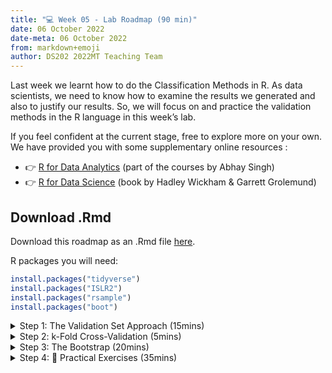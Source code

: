 ```yaml
---
title: "💻 Week 05 - Lab Roadmap (90 min)"
date: 06 October 2022
date-meta: 06 October 2022
from: markdown+emoji
author: DS202 2022MT Teaching Team
---
```


Last week we learnt how to do the Classification Methods in R. As data scientists, we need to know how to examine the results we generated and also to justify our results.  So, we will focus on and practice the validation methods in the R language in this week's lab. 

If you feel confident at the current stage, free to explore more on your own. We have provided you with some supplementary online resources : 

- 👉 [R for Data Analytics](https://rforanalytics.com/13.6-k-fold-cross-validation.html) (part of the courses by Abhay Singh)
- 👉 [R for Data Science](https://r4ds.had.co.nz/index.html) (book by Hadley Wickham & Garrett Grolemund)

:::{.callout-important collapse="false"}
## Download .Rmd

<mark class="todo"></mark>

Download this roadmap as an .Rmd file <a href="" target="_blank">here</a>.
:::

R packages you will need:

```r
install.packages("tidyverse")
install.packages("ISLR2")
install.packages("rsample")
install.packages("boot")
```


<details><summary> Step 1: The Validation Set Approach (15mins) </summary>

## Step 1: The Validation Set Approach

In this step, we will explore how to extract the subset of the whole dataset as a training dataset, and then estimate the test error rates of various linear models. The dataset is `Auto` from the `ISLR2` package.

### Step 1.1: Training vs Testing splits

Split the `Auto` dataset into two halves, as randomly selecting 196 observations out of the original 392 observations. We performed splits using base R in the last lab. However, this can be done more easily using the `rsample` package. We first create a split object `Auto.split` using `prop = 0.5` to specify a $50\%/50\%$ train/test split. We also specify `strata = mpg` as we want our train/test split to have a similar mean/standard deviation for `mpg`. We then create dataframes using the `training` and `testing` functions.
	
```r
library(ISLR2)
library(rsample)

set.seed(1) # Just so you and I have the same "random" numbers.

Auto.split <- initial_split(Auto, prop = 0.5, strata = mpg)
Auto.train <- training(Auto.split)
Auto.test <- testing(Auto.split)
```

:::{.callout-note collapse="true"}
## About `set.seed()`

`set.seed()` is important here as it set a **seed** for the random number generator. Literally, the same results will be replicated in the following steps. Further information can be found in the official documentation.[Seeding Random Variate Generators](https://www.rdocumentation.org/packages/simEd/versions/2.0.0/topics/set.seed) 
:::

### Step 1.2: How good is your model at predicting the test set?

Fit a linear regression model using the training dataset (`Auto.train`), making the `mpg` as the dependent variable(x) and `horsepower` as the independent variable(y). Then, using the fitted model to estimate the `mpg` from `Auto.test`. Finally, calculating the MSE of the 196 observations in the validation set.

```r

# use the lm() function to fit a linear regression model
lm.fit <- lm(mpg ~ horsepower, data = Auto.train)

# estimate the 'mpg' values by the lm.fit model
lm.pred <- predict(lm.fit, Auto.test)

# calculate MSE
mean((Auto.test$mpg - lm.pred)^2)

```

Therefore, we have estimated the test MSE for the linear regression model, $\mathbf{25.59}$. (Well Done! 💪 )


:::{.callout-tip collapse="true"}
## How to get help in R

If you are ever in doubt of what a particular R function do, you can consult the R documentation for it by using `?`. 

For example, you have been using `lm` and `predict` but you want to see what other arguments/parameters this function can take, just type `?lm` or `?predict` in your console.
:::


:::{.callout-tip collapse="true"}
## How to access or create columns in R?

In base R, you generally use the `$` sign to access columns or create new columns.

```r
#You can see all the values from the 'mpg' column.
Auto$mpg
```
:::


### Step 1.3: Does it get better if I modify the features using polynomial terms?

Repeat the second part to estimate the test error for the quadratic and cubic regressions.

```r
lm.fit2 <- lm(mpg ~ poly(horsepower, 2), data = Auto.train)
```

```r
mean((Auto.test$mpg - predict(lm.fit2, Auto.test))^2)
```

```r
lm.fit3 <- lm(mpg ~ poly(horsepower, 3), data = Auto.train)
mean((Auto.test$mpg - predict(lm.fit3, Auto.test))^2)
```

💡 We can see a model that predicts `mpg` using a quadratic function of `horsepower` performs better than a model that involves only a linear function of `horsepower`. Furthermore, we see that adding a cubic function of `horsepower` actually increases MSE when compared to the quadratic function. Thus, the quadratic function of `horsepower` appears to perform the best out of all the functions considered. 

### Step 1.4: Visualisation

Want to see how well does the quadratic fit maps onto the raw data?

Let's create a scatter plot with `horsepower` on the x-axis and `mpg` on the y-axis. Now, we can predict `mpg` using `lm.fit2` and specify `interval = 'confidence'` to get $95\%$ confidence intervals. Along with `geom_line` we can use `geom_ribbon` to plot the line of best fit and associated confidence intervals. Remember to specify `alpha` so that we can see the predicted value - otherwise the ribbon will not be translucent.

```r

    library(tidyverse)

    sim.data <- data.frame(horsepower = 46:230)

    sim.pred <- predict(lm.fit2, sim.data, interval = 'confidence') 

    sim.data <- cbind(sim.data, sim.pred)

    ggplot(data = sim.data, aes(x = horsepower, y = fit)) +
        geom_point(data = Auto, aes(x = horsepower, y = mpg)) +
        geom_line() +
        geom_ribbon(aes(ymin = lwr, ymax = upr), alpha = 0.125, fill = 'blue') +
        theme_minimal() +
        labs(x = 'Horsepower', y = 'MPG')
```

</details>


<details><summary> Step 2: k-Fold Cross-Validation (5mins)</summary>

## Step 2: k-Fold Cross-Validation

It will be easy to follow the former procedure in Step 2, by the `cv.glm` to implement ***K-fold*** CV.

### Step 2.1: Using K=10 folds

Let's estimate Cross-Validation errors corresponding to the polynomial fits of orders one to ten using ten-fold cross-validation (via `K = 10`). 

The `cv.glm()` function is part of the `boot` library. Meanwhile, you can explore the `cv.err` by yourself to see what `call`,`K`,`delta` and `seed` mean. This online webpage will be useful when interpreting the results.

```r
library(boot)


set.seed(17)

cv.error.10 <- c() 

for(i in 1:10){
    glm.fit <- glm(mpg ~ poly(horsepower, i), data = Auto)
    cv.error.10[i] <- cv.glm(data = Auto, glmfit = glm.fit, K = 10)$delta[1]
}

cv.error.10
```

```r
# we can plot the results by passing a data frame to ggplot

cv.data <- data.frame(poly = 1:10, cv.errs = cv.error.10)

ggplot(data = cv.data, aes(x = poly, y = cv.errs)) +
    geom_point() +
    geom_line(linetype = 'dashed') +
    scale_x_continuous(breaks = 1:10) +
    theme_minimal() +
    labs(x = 'Degree of polynomial', y = 'Cross-validated MSE')
```

Note that in the line of `cv.error.10[i] <- cv.glm(data = Auto, glmfit = glm.fit, K=10)$delta[1]`, it will be very strict to `K` rather than `k`.

</details>

<details><summary> Step 3: The Bootstrap (20mins) </summary>

## Step 3: The Bootstrap

We have learnt the theoretical method regarding Bootstrap. I understand that it may be a bit difficult for beginners in statistics, but we will mainly focus on the coding implementation and visualisation here. Also, we will introduce how to create a `function` below.

**Functions are “self contained” modules of code that accomplish a specific task.** referenced from [Functions and theri argumens](https://hbctraining.github.io/Intro-to-R/lessons/03_introR-functions-and-arguments.html)


With the help of a function, you can reuse the same pattern codes with a simple function name. In fact, you work with functions all the time in R - perhaps without even realising it! 

### Step 3.1 Estimating the Accuracy of a Linear Regression Model

In this step, we will use the boostrap approach to assess the variability of a coefficient estimate. For the sake of simplicity we will look at the relationship between `weight` and `horsepower` which appears to be linear.


Create a function as `boot.fn()` which 

```r
boot.fn <- function(data, index) {

    lm(horsepower ~ weight, data = data[index,])$coefficients

}  
```

`boot.fn` simply returns a vector of coefficient estimates. It takes two parameters: `data` and `index`. `data` is a placeholder for the dataframe used in the model. `index` is a placeholder for the sample used to subset the dataframe. Other than this, the body of the function should look familiar. We are estimating a linear model where we are looking to predict `horsepower` by `weight`, and then extracting the coefficients.

Now, compare the results from bootstrap estimates and the standard estimates 
    
```r
# bootstrap with 1000 times

boot(Auto, boot.fn, 1000)
```

```r
summary(lm(horsepower ~ weight, data = Auto))$coef
```

We can find that in the bootstrap estimation process, $\mathrm{SE}(\hat{\beta}_{0}) = 3.5704$ and $\mathrm{SE}(\hat{\beta}_{1}) = 0.0012$ , while in the standard estimation process, $\hat{\beta}_{Intercept}=-12.1835$ and $\hat{\beta}_{horsepower}=0.0392$. 

To get a better intuition of what the bootstrap algorithm does let's create a ggplot. We can get the intercepts and slopes estimated and overlay them on a scatterplot (`weight` on x-axis, `horsepower` on y-axis). We will create 50 bootstrap resamples for ease of visualisation and use `geom_abline` to overlay all the lines of best fit.

```r

boot.model <- boot(Auto, boot.fn, 50)

boot.df <- as.data.frame(boot.model$t)
names(boot.df) <- c('b0','b1')

ggplot(data = Auto, aes(x = weight, y = horsepower)) +
    geom_point() +
    geom_abline(data = boot.df,
                aes(intercept = b0, slope = b1), 
                alpha = 0.1, colour = 'blue') +
    theme_minimal() +
    labs(x = 'Weight (lbs.)', y = 'Engine horsepower')

``` 

</details>

<!-- # 🎯 Practical Exercises -->

<details><summary> Step 4: 🎯 Practical Exercises (35mins)</summary>

## Step 4: 🎯 Practical Exercises

Since then, we have known and implemented the coding with Cross-validation and Bootstrap.  In this practical case, we will use the new dataset `Default`  and also `Weekly` from the `ISRL` package. **Do not forget to set a random seed before beginning your analysis.**

Some questions are listed below. You are required to try to answer these questions in pairs using R commands. We will go over the solutions once everyone has finished these questions.

### Q1: Train vs test sets

For the `Default` dataset, please split the sample set into a training set and a test set, then fit a logistic regression model that uses `income` and `balance` to predict `default`:

- Q1.1: Use three different splits of the observations into a training set and a test set.
- Q1.2: Fit three multiple logistic regression models using only the training observations.
- Q1.3: Based on the three models, obtain a prediction of default status for each individual in the test set by computing the posterior probability of default for that individual, and classifying the individual to the `default` category if the posterior probability is greater than 0.5.
- Q1.4: Based on the three models, compute the test set error, which is the fraction of the observations in the test set that are misclassified.

### Q2: Bootstrap

For the `Default` dataset, We continue to consider the use of a logistic regression model to predict the probability of `default` using `income` and `balance` on the `Default` data set. 

In particular, we will now compute estimates for the standard errors of the `income` and `balance` logistic regression coefficients in two different ways: 2.1. Using the `bootstrap`, 2.2. Using the standard formula for computing the standard errors in the `glm()` function. As following,

i. Using the `summary()` and `glm()` functions, determine the estimated standard errors for the coefficients associated with `income` and `balance` in a multiple logistic regression model that uses both predictors.


ii. Write a function,`boot.fn()`,that takes as input the `Default` data set as well as an index of the observations, and that outputs the coefficient estimates for `income` and `balance` in the multiple logistic regression model.


iii. Use the `boot()` function together with your `boot.fn()` function to estimate the standard errors of the logistic regression coefficients for `income` and `balance`. Then, Create a histogram of the bootstrap parameter estimates with `ggplot2`, and also set the `bins=20`, title as `1,000 Bootstrap Parameter Estimates - 'balance' & 'income`.


### Q3: Leave-One-Out-Cross-Validation (LOOCV)

We saw that the `cv.glm()` function can be used in order to compute the LOOCV test error estimate. However, one could compute those quantities using just the `glm()` and `predict.glm()` functions, and a for loop. You will now take this approach in order to compute the LOOCV error for a simple logistic regression model on the `Weekly` data set as following:

i. Logistic Regression- Fit a logistic regression model that predicts `Direction` using `Lag1` and `Lag2`.

ii. Omitting One Observation from Training- Fit a logistic regression model that predicts `Direction` using `Lag1` and `Lag2` *using all but the first observation* .

iii. Predicting the Omitted Observation- Use the model from ii. to predict the `direction` of the first observation. You can do this by predicting that the first observation will go up if $P(\text { Direction }=' U p ' \mid \operatorname{Lag} 1, \text { Lag2 })>0.5$. Was this observation correctly classified?

iv. Writing a LOOCV Loop- Write a for loop from i = 1 to i = n, where n is the number of observations in the data set, that performs each of the following steps:
    1. Fit a logistic regression model using all but the ith observation to predict `Direction` using `Lag1` and `Lag2`.
    2.  Compute the posterior probability of the market moving up for the `i` th observation.
    3. Use the posterior probability for the `i` th observation in order to predict whether or not the market moves up.
    4. Determine whether or not an error was made in predicting the direction for the `i` th observation. If an error was made, then indicate this as a `1` , and otherwise indicate it as a `0` .

v. The LOOCV Estimate for the Test Error- Take the average of the `n` numbers obtained in `(iv)-4`. in order to obtain the LOOCV estimate for the test error. Comment on the results.
    
</details>























